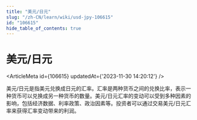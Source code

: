 ```yaml
---
title: "美元/日元"
slug: "/zh-CN/learn/wiki/usd-jpy-106615"
id: "106615"
hide_table_of_contents: true
---
```



<Breadcrumbs current="美元/日元" />

# 美元/日元

<ArticleMeta id={106615} updatedAt={'2023-11-30 14:20:12'} />
<div className='border-solid border-b border-t-0 my-4 border-[var(--ifm-color-gray-300)]' />

美元/日元是指美元兑换成日元的汇率。汇率是两种货币之间的兑换比率，表示一种货币可以兑换成另一种货币的数量。美元/日元汇率的变动可以受到多种因素的影响，包括经济数据、利率政策、政治因素等。投资者可以通过交易美元/日元汇率来获得汇率变动带来的利润。
